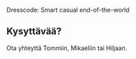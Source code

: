 Dresscode: Smart casual end-of-the-world

## Kysyttävää?

Ota yhteyttä Tommiin, Mikaeliin tai Hiljaan.
